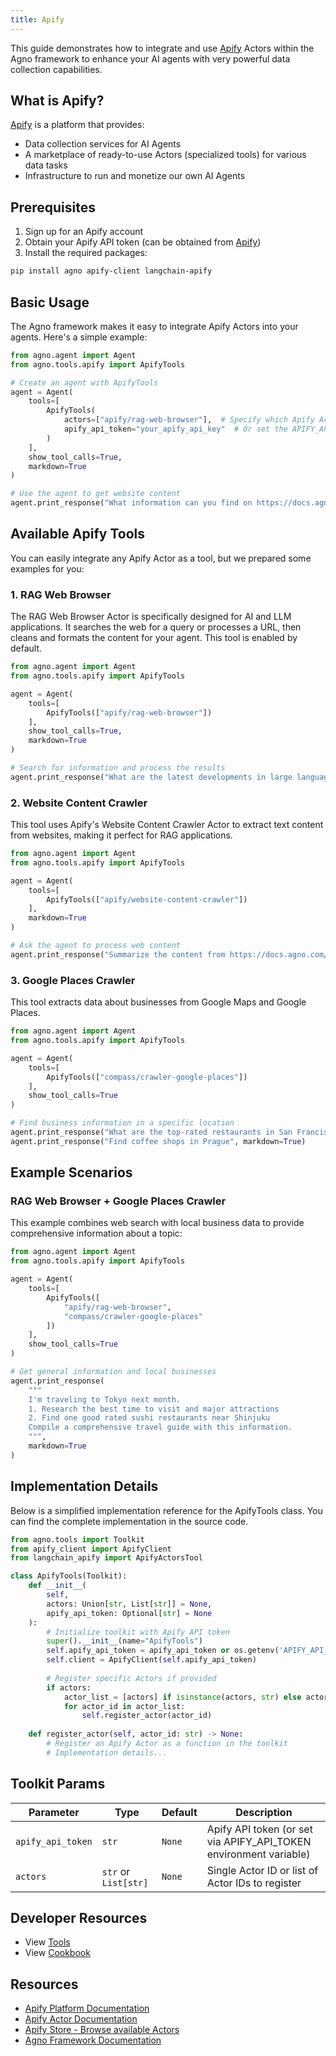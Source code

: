 ```yaml
---
title: Apify
---
```


This guide demonstrates how to integrate and use [Apify](https://apify.com/actors) Actors within the Agno framework to enhance your AI agents with very powerful data collection capabilities.

## What is Apify?

[Apify](https://apify.com/) is a platform that provides:

- Data collection services for AI Agents
- A marketplace of ready-to-use Actors (specialized tools) for various data tasks
- Infrastructure to run and monetize our own AI Agents

## Prerequisites

1. Sign up for an Apify account
2. Obtain your Apify API token (can be obtained from [Apify](https://docs.apify.com/platform/integrations/api))
3. Install the required packages:

```bash
pip install agno apify-client langchain-apify
```

## Basic Usage

The Agno framework makes it easy to integrate Apify Actors into your agents. Here's a simple example:

```python
from agno.agent import Agent
from agno.tools.apify import ApifyTools

# Create an agent with ApifyTools
agent = Agent(
    tools=[
        ApifyTools(
            actors=["apify/rag-web-browser"],  # Specify which Apify Actors to use, use multiple ones if needed
            apify_api_token="your_apify_api_key"  # Or set the APIFY_API_TOKEN environment variable 
        )
    ],
    show_tool_calls=True,
    markdown=True
)

# Use the agent to get website content
agent.print_response("What information can you find on https://docs.agno.com/introduction ?", markdown=True)
```

## Available Apify Tools

You can easily integrate any Apify Actor as a tool, but we prepared some examples for you:

### 1. RAG Web Browser

The RAG Web Browser Actor is specifically designed for AI and LLM applications. It searches the web for a query or processes a URL, then cleans and formats the content for your agent. This tool is enabled by default.

```python
from agno.agent import Agent
from agno.tools.apify import ApifyTools

agent = Agent(
    tools=[
        ApifyTools(["apify/rag-web-browser"])
    ],
    show_tool_calls=True,
    markdown=True
)

# Search for information and process the results
agent.print_response("What are the latest developments in large language models?", markdown=True)
```

### 2. Website Content Crawler

This tool uses Apify's Website Content Crawler Actor to extract text content from websites, making it perfect for RAG applications.

```python
from agno.agent import Agent
from agno.tools.apify import ApifyTools

agent = Agent(
    tools=[
        ApifyTools(["apify/website-content-crawler"])
    ],
    markdown=True
)

# Ask the agent to process web content
agent.print_response("Summarize the content from https://docs.agno.com/introduction", markdown=True)
```

### 3. Google Places Crawler

This tool extracts data about businesses from Google Maps and Google Places.

```python
from agno.agent import Agent
from agno.tools.apify import ApifyTools

agent = Agent(
    tools=[
        ApifyTools(["compass/crawler-google-places"])
    ],
    show_tool_calls=True
)

# Find business information in a specific location
agent.print_response("What are the top-rated restaurants in San Francisco?", markdown=True)
agent.print_response("Find coffee shops in Prague", markdown=True)
```

## Example Scenarios

### RAG Web Browser + Google Places Crawler
This example combines web search with local business data to provide comprehensive information about a topic:

```python
from agno.agent import Agent
from agno.tools.apify import ApifyTools

agent = Agent(
    tools=[
        ApifyTools([
            "apify/rag-web-browser",
            "compass/crawler-google-places"
        ])
    ],
    show_tool_calls=True
)

# Get general information and local businesses
agent.print_response(
    """
    I'm traveling to Tokyo next month.
    1. Research the best time to visit and major attractions
    2. Find one good rated sushi restaurants near Shinjuku
    Compile a comprehensive travel guide with this information.
    """,
    markdown=True
)
```

## Implementation Details

Below is a simplified implementation reference for the ApifyTools class. You can find the complete implementation in the source code.

```python
from agno.tools import Toolkit
from apify_client import ApifyClient
from langchain_apify import ApifyActorsTool

class ApifyTools(Toolkit):
    def __init__(
        self,
        actors: Union[str, List[str]] = None,
        apify_api_token: Optional[str] = None
    ):
        # Initialize toolkit with Apify API token
        super().__init__(name="ApifyTools")
        self.apify_api_token = apify_api_token or os.getenv('APIFY_API_TOKEN')
        self.client = ApifyClient(self.apify_api_token)
        
        # Register specific Actors if provided
        if actors:
            actor_list = [actors] if isinstance(actors, str) else actors
            for actor_id in actor_list:
                self.register_actor(actor_id)
    
    def register_actor(self, actor_id: str) -> None:
        # Register an Apify Actor as a function in the toolkit
        # Implementation details...
```

## Toolkit Params

| Parameter                    | Type                | Default | Description                                                        |
| ---------------------------- | ------------------- | ------- | ------------------------------------------------------------------ |
| `apify_api_token`            | `str`               | `None`  | Apify API token (or set via APIFY_API_TOKEN environment variable)  |
| `actors`                     | `str` or `List[str]`| `None`  | Single Actor ID or list of Actor IDs to register                   |

## Developer Resources

- View [Tools](https://github.com/agno-agi/agno/blob/main/libs/agno/agno/tools/apify.py)
- View [Cookbook](https://github.com/agno-agi/agno/blob/main/cookbook/tools/apify_tools.py)

## Resources

- [Apify Platform Documentation](https://docs.apify.com)
- [Apify Actor Documentation](https://docs.apify.com/Actors)
- [Apify Store - Browse available Actors](https://apify.com/store)
- [Agno Framework Documentation](https://docs.agno.com)